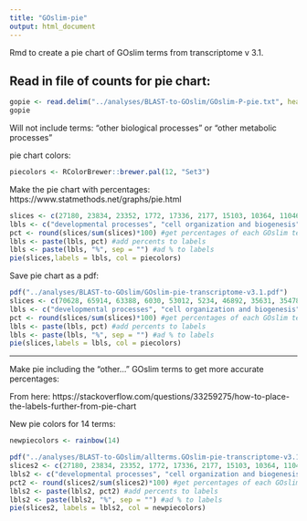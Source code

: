 ```yaml
---
title: "GOslim-pie"
output: html_document
---
```

Rmd to create a pie chart of GOslim terms from transcriptome v 3.1. 

## Read in file of counts for pie chart:
```r
gopie <- read.delim("../analyses/BLAST-to-GOslim/GOslim-P-pie.txt", header = FALSE)
gopie
```

Will not include terms: "other biological processes" or "other metabolic processes" 

pie chart colors:
```r
piecolors <- RColorBrewer::brewer.pal(12, "Set3")
```

Make the pie chart with percentages:
https://www.statmethods.net/graphs/pie.html 
```r
slices <- c(27180, 23834, 23352, 1772, 17336, 2177, 15103, 10364, 11046, 8995, 6608, 3864) #create vector of counts of GOslims based on the file read in above; don't use numbers associated with "other biological processes" or "other metabolic processes"
lbls <- c("developmental processes", "cell organization and biogenesis", "RNA metabolism", "cell adhesion", "protein metabolism", "cell-cell signaling", "transport", "signal transduction", "stress response", "cell cycle and proliferation", "DNA metabolism", "death") #create vector of GOslim terms in the same order as the number of counts; don't include "other biological processes" or "other metabolic processes"
pct <- round(slices/sum(slices)*100) #get percentages of each GOslim term
lbls <- paste(lbls, pct) #add percents to labels
lbls <- paste(lbls, "%", sep = "") #ad % to labels
pie(slices,labels = lbls, col = piecolors)
```

Save pie chart as a pdf:
```r
pdf("../analyses/BLAST-to-GOslim/GOslim-pie-transcriptome-v3.1.pdf")
slices <- c(70628, 65914, 63388, 6030, 53012, 5234, 46892, 35631, 35478, 27506, 20463, 11822) #create vector of counts of GOslims based on the file read in above; don't use numbers associated with "other biological processes" or "other metabolic processes"
lbls <- c("developmental processes", "cell organization and biogenesis", "RNA metabolism", "cell adhesion", "protein metabolism", "cell-cell signaling", "transport", "signal transduction", "stress response", "cell cycle and proliferation", "DNA metabolism", "death") #create vector of GOslim terms in the same order as the number of counts; don't include "other biological processes" or "other metabolic processes"
pct <- round(slices/sum(slices)*100) #get percentages of each GOslim term
lbls <- paste(lbls, pct) #add percents to labels
lbls <- paste(lbls, "%", sep = "") #ad % to labels
pie(slices,labels = lbls, col = piecolors)
```

----

Make pie including the "other..." GOslim terms to get more accurate percentages:

From here: https://stackoverflow.com/questions/33259275/how-to-place-the-labels-further-from-pie-chart


New pie colors for 14 terms:
```r
newpiecolors <- rainbow(14)
```

```r
pdf("../analyses/BLAST-to-GOslim/allterms.GOslim-pie-transcriptome-v3.1.pdf")
slices2 <- c(27180, 23834, 23352, 1772, 17336, 2177, 15103, 10364, 11046, 8995, 6608, 3864, 27904, 20876) #create vector of counts of GOslims based on the file read in above
lbls2 <- c("developmental processes", "cell organization and biogenesis", "RNA metabolism", "cell adhesion", "protein metabolism", "cell-cell signaling", "transport", "signal transduction", "stress response", "cell cycle and proliferation", "DNA metabolism", "death", "other biological processes", "other metabolic processes") #create vector of GOslim terms in the same order as the number of counts
pct2 <- round(slices2/sum(slices2)*100) #get percentages of each GOslim term
lbls2 <- paste(lbls2, pct2) #add percents to labels
lbls2 <- paste(lbls2, "%", sep = "") #ad % to labels
pie(slices2, labels = lbls2, col = newpiecolors)
```










